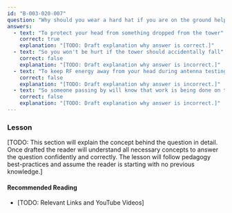```yaml
---
id: "B-003-020-007"
question: "Why should you wear a hard hat if you are on the ground helping someone work on an antenna tower?"
answers:
  - text: "To protect your head from something dropped from the tower"
    correct: true
    explanation: "[TODO: Draft explanation why answer is correct.]"
  - text: "So you won't be hurt if the tower should accidentally fall"
    correct: false
    explanation: "[TODO: Draft explanation why answer is incorrect.]"
  - text: "To keep RF energy away from your head during antenna testing"
    correct: false
    explanation: "[TODO: Draft explanation why answer is incorrect.]"
  - text: "So someone passing by will know that work is being done on the tower and will stay away"
    correct: false
    explanation: "[TODO: Draft explanation why answer is incorrect.]"
---
```


### Lesson

[TODO: This section will explain the concept behind the question in detail. Once drafted the reader will understand all necessary concepts to answer the question confidently and correctly. The lesson will follow pedagogy best-practices and assume the reader is starting with no previous knowledge.]

#### Recommended Reading

- [TODO: Relevant Links and YouTube Videos]
